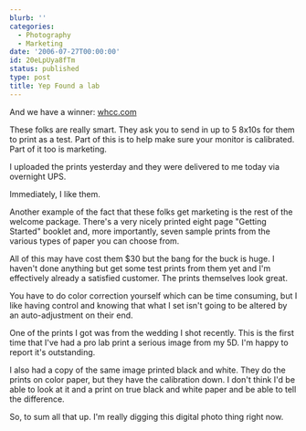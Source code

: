 ```yaml
---
blurb: ''
categories:
  - Photography
  - Marketing
date: '2006-07-27T00:00:00'
id: 20eLpUya8fTm
status: published
type: post
title: Yep Found a lab
---
```


And we have a winner: [whcc.com](http://www.whcc.com/) 

These folks are really smart. They ask you to send in up to 5 8x10s for them to print as a test. Part of this is to help make sure your monitor is calibrated. Part of it too is marketing. 

I uploaded the prints yesterday and they were delivered to me today via overnight UPS.

Immediately, I like them. 

Another example of the fact that these folks get marketing is the rest of the welcome package. There's a very nicely printed eight page "Getting Started" booklet and, more importantly, seven sample prints from the various types of paper you can choose from. 

All of this may have cost them $30 but the bang for the buck is huge. I haven't done anything but get some
test prints from them yet and I'm effectively already a satisfied customer. The prints themselves look great. 

You have to do color correction yourself which can be time consuming, but I like having control and knowing that what I set isn't going to be altered by an auto-adjustment on their end. 

One of the prints I got was from the wedding I shot recently. This is the first time that I've had a pro
lab print a serious image from my 5D. I'm happy to report it's outstanding. 

I also had a copy of the same image printed black and white. They do the prints on color paper, but they have the calibration down. I don't think I'd be able to look at it and a print on true black and white paper and be able to tell the difference. 

So, to sum all that up. I'm really digging this digital photo thing right now.

